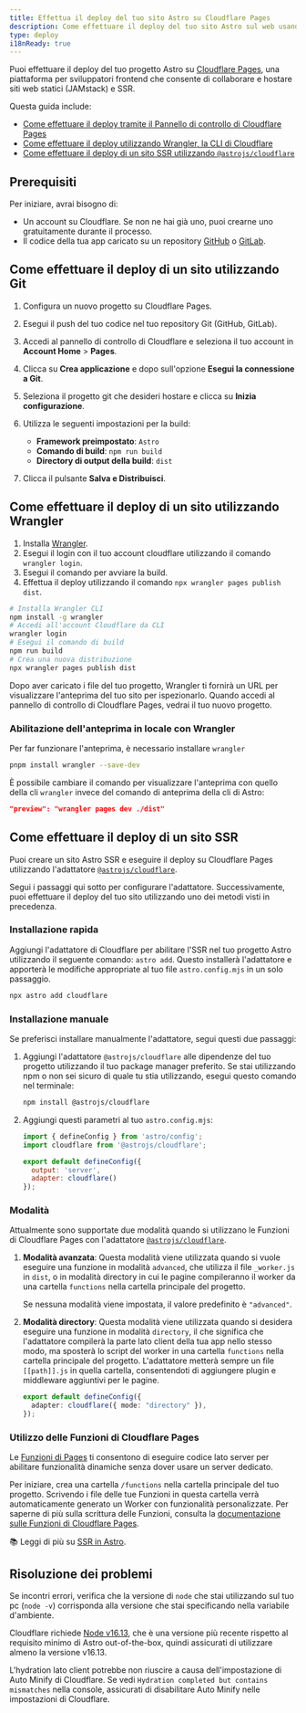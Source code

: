 ```yaml
---
title: Effettua il deploy del tuo sito Astro su Cloudflare Pages
description: Come effettuare il deploy del tuo sito Astro sul web usando Cloudflare Pages.
type: deploy
i18nReady: true
---
```


Puoi effettuare il deploy del tuo progetto Astro su [Cloudflare Pages](https://pages.cloudflare.com/), una piattaforma per sviluppatori frontend che consente di collaborare e hostare siti web statici (JAMstack) e SSR.

Questa guida include:

- [Come effettuare il deploy tramite il Pannello di controllo di Cloudflare Pages](#come-effettuare-il-deploy-di-un-sito-utilizzando-git)
- [Come effettuare il deploy utilizzando Wrangler, la CLI di Cloudflare](#come-effettuare-il-deploy-di-un-sito-utilizzando-wrangler)
- [Come effettuare il deploy di un sito SSR utilizzando `@astrojs/cloudflare`](#come-effettuare-il-deploy-di-un-sito-ssr)

## Prerequisiti

Per iniziare, avrai bisogno di:

- Un account su Cloudflare. Se non ne hai già uno, puoi crearne uno gratuitamente durante il processo.
- Il codice della tua app caricato su un repository [GitHub](https://github.com/) o [GitLab](https://about.gitlab.com/).

## Come effettuare il deploy di un sito utilizzando Git

1. Configura un nuovo progetto su Cloudflare Pages.
2. Esegui il push del tuo codice nel tuo repository Git (GitHub, GitLab).
3. Accedi al pannello di controllo di Cloudflare e seleziona il tuo account in **Account Home** > **Pages**.
4. Clicca su **Crea applicazione** e dopo sull'opzione **Esegui la connessione a Git**.
5. Seleziona il progetto git che desideri hostare e clicca su **Inizia configurazione**.
6. Utilizza le seguenti impostazioni per la build:

    - **Framework preimpostato**: `Astro`
    - **Comando di build**: `npm run build`
    - **Directory di output della build**: `dist`

7. Clicca il pulsante **Salva e Distribuisci**.

## Come effettuare il deploy di un sito utilizzando Wrangler

1. Installa [Wrangler](https://developers.cloudflare.com/workers/wrangler/get-started/).
2. Esegui il login con il tuo account cloudflare utilizzando il comando `wrangler login`.
3. Esegui il comando per avviare la build.
4. Effettua il deploy utilizzando il comando `npx wrangler pages publish dist`.

```bash
# Installa Wrangler CLI
npm install -g wrangler
# Accedi all'account Cloudflare da CLI
wrangler login
# Esegui il comando di build
npm run build
# Crea una nuova distribuzione
npx wrangler pages publish dist
```

Dopo aver caricato i file del tuo progetto, Wrangler ti fornirà un URL per visualizzare l'anteprima del tuo sito per ispezionarlo. Quando accedi al pannello di controllo di Cloudflare Pages, vedrai il tuo nuovo progetto.

### Abilitazione dell'anteprima in locale con Wrangler

Per far funzionare l'anteprima, è necessario installare `wrangler`

```bash
pnpm install wrangler --save-dev
```

È possibile cambiare il comando per visualizzare l'anteprima con quello della cli `wrangler` invece del comando di anteprima della cli di Astro:

```json title="package.json"
"preview": "wrangler pages dev ./dist"
```

## Come effettuare il deploy di un sito SSR

Puoi creare un sito Astro SSR e eseguire il deploy su Cloudflare Pages utilizzando l'adattatore [`@astrojs/cloudflare`](/it/guides/integrations-guide/cloudflare/).

Segui i passaggi qui sotto per configurare l'adattatore. Successivamente, puoi effettuare il deploy del tuo sito utilizzando uno dei metodi visti in precedenza.

### Installazione rapida

Aggiungi l'adattatore di Cloudflare per abilitare l'SSR nel tuo progetto Astro utilizzando il seguente comando: `astro add`. Questo installerà l'adattatore e apporterà le modifiche appropriate al tuo file `astro.config.mjs` in un solo passaggio.

```bash
npx astro add cloudflare
```

### Installazione manuale

Se preferisci installare manualmente l'adattatore, segui questi due passaggi:

1. Aggiungi l'adattatore `@astrojs/cloudflare` alle dipendenze del tuo progetto utilizzando il tuo package manager preferito. Se stai utilizzando npm o non sei sicuro di quale tu stia utilizzando, esegui questo comando nel terminale:

    ```bash
    npm install @astrojs/cloudflare
    ```

2. Aggiungi questi parametri al tuo `astro.config.mjs`:

    ```js title="astro.config.mjs" ins={2, 5-6}
    import { defineConfig } from 'astro/config';
    import cloudflare from '@astrojs/cloudflare';

    export default defineConfig({
      output: 'server',
      adapter: cloudflare()
    });
    ```

### Modalità

Attualmente sono supportate due modalità quando si utilizzano le Funzioni di Cloudflare Pages con l'adattatore [`@astrojs/cloudflare`](https://github.com/withastro/astro/tree/main/packages/integrations/cloudflare#readme).

1. **Modalità avanzata**: Questa modalità viene utilizzata quando si vuole eseguire una funzione in modalità `advanced`, che utilizza il file `_worker.js` in `dist`, o in modalità directory in cui le pagine compileranno il worker da una cartella `functions` nella cartella principale del progetto.

   Se nessuna modalità viene impostata, il valore predefinito è `"advanced"`.

2. **Modalità directory**: Questa modalità viene utilizzata quando si desidera eseguire una funzione in modalità `directory`, il che significa che l'adattatore compilerà la parte lato client della tua app nello stesso modo, ma sposterà lo script del worker in una cartella `functions` nella cartella principale del progetto. L'adattatore metterà sempre un file `[[path]].js` in quella cartella, consentendoti di aggiungere plugin e middleware aggiuntivi per le pagine.

   ```ts title="astro.config.mjs" "directory"
   export default defineConfig({
     adapter: cloudflare({ mode: "directory" }),
   });
   ```

### Utilizzo delle Funzioni di Cloudflare Pages

Le [Funzioni di Pages](https://developers.cloudflare.com/pages/platform/functions/) ti consentono di eseguire codice lato server per abilitare funzionalità dinamiche senza dover usare un server dedicato.

Per iniziare, crea una cartella `/functions` nella cartella principale del tuo progetto. Scrivendo i file delle tue Funzioni in questa cartella verrà automaticamente generato un Worker con funzionalità personalizzate. Per saperne di più sulla scrittura delle Funzioni, consulta la [documentazione sulle Funzioni di Cloudflare Pages](https://developers.cloudflare.com/pages/platform/functions/).

📚 Leggi di più su [SSR in Astro](/it/guides/server-side-rendering/).

## Risoluzione dei problemi

Se incontri errori, verifica che la versione di `node` che stai utilizzando sul tuo pc (`node -v`) corrisponda alla versione che stai specificando nella variabile d'ambiente.

Cloudflare richiede [Node v16.13](https://miniflare.dev/get-started/cli#installation), che è una versione più recente rispetto al requisito minimo di Astro out-of-the-box, quindi assicurati di utilizzare almeno la versione v16.13.

L'hydration lato client potrebbe non riuscire a causa dell'impostazione di Auto Minify di Cloudflare. Se vedi `Hydration completed but contains mismatches` nella console, assicurati di disabilitare Auto Minify nelle impostazioni di Cloudflare.
